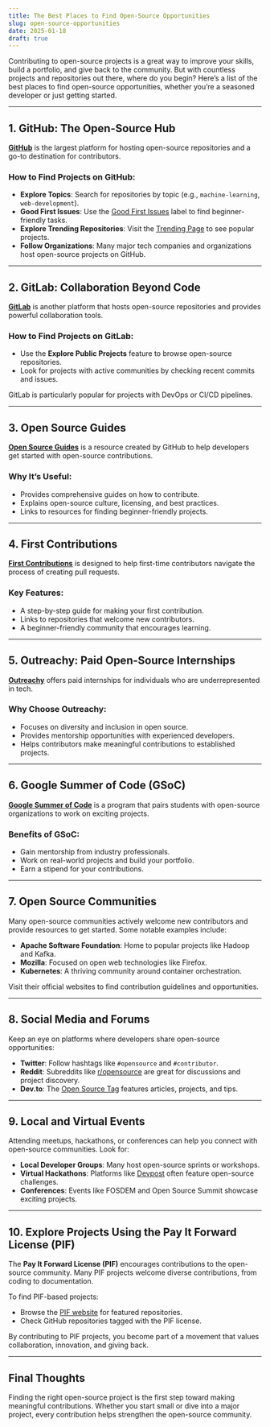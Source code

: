 ```yaml
---
title: The Best Places to Find Open-Source Opportunities
slug: open-source-opportunities
date: 2025-01-18
draft: true
---
```


Contributing to open-source projects is a great way to improve your skills, build a portfolio, and give back to the community. But with countless projects and repositories out there, where do you begin? Here’s a list of the best places to find open-source opportunities, whether you’re a seasoned developer or just getting started.

---

## 1. GitHub: The Open-Source Hub

**[GitHub](https://github.com)** is the largest platform for hosting open-source repositories and a go-to destination for contributors.

### How to Find Projects on GitHub:
- **Explore Topics**: Search for repositories by topic (e.g., `machine-learning`, `web-development`).  
- **Good First Issues**: Use the [Good First Issues](https://github.com/topics/good-first-issue) label to find beginner-friendly tasks.  
- **Explore Trending Repositories**: Visit the [Trending Page](https://github.com/trending) to see popular projects.  
- **Follow Organizations**: Many major tech companies and organizations host open-source projects on GitHub.

---

## 2. GitLab: Collaboration Beyond Code

**[GitLab](https://gitlab.com)** is another platform that hosts open-source repositories and provides powerful collaboration tools.

### How to Find Projects on GitLab:
- Use the **Explore Public Projects** feature to browse open-source repositories.  
- Look for projects with active communities by checking recent commits and issues.  

GitLab is particularly popular for projects with DevOps or CI/CD pipelines.

---

## 3. Open Source Guides

**[Open Source Guides](https://opensource.guide)** is a resource created by GitHub to help developers get started with open-source contributions.

### Why It’s Useful:
- Provides comprehensive guides on how to contribute.  
- Explains open-source culture, licensing, and best practices.  
- Links to resources for finding beginner-friendly projects.

---

## 4. First Contributions

**[First Contributions](https://firstcontributions.github.io)** is designed to help first-time contributors navigate the process of creating pull requests.

### Key Features:
- A step-by-step guide for making your first contribution.  
- Links to repositories that welcome new contributors.  
- A beginner-friendly community that encourages learning.

---

## 5. Outreachy: Paid Open-Source Internships

**[Outreachy](https://www.outreachy.org)** offers paid internships for individuals who are underrepresented in tech.

### Why Choose Outreachy:
- Focuses on diversity and inclusion in open source.  
- Provides mentorship opportunities with experienced developers.  
- Helps contributors make meaningful contributions to established projects.

---

## 6. Google Summer of Code (GSoC)

**[Google Summer of Code](https://summerofcode.withgoogle.com)** is a program that pairs students with open-source organizations to work on exciting projects.

### Benefits of GSoC:
- Gain mentorship from industry professionals.  
- Work on real-world projects and build your portfolio.  
- Earn a stipend for your contributions.

---

## 7. Open Source Communities

Many open-source communities actively welcome new contributors and provide resources to get started. Some notable examples include:
- **Apache Software Foundation**: Home to popular projects like Hadoop and Kafka.  
- **Mozilla**: Focused on open web technologies like Firefox.  
- **Kubernetes**: A thriving community around container orchestration.  

Visit their official websites to find contribution guidelines and opportunities.

---

## 8. Social Media and Forums

Keep an eye on platforms where developers share open-source opportunities:
- **Twitter**: Follow hashtags like `#opensource` and `#contributor`.  
- **Reddit**: Subreddits like [r/opensource](https://www.reddit.com/r/opensource/) are great for discussions and project discovery.  
- **Dev.to**: The [Open Source Tag](https://dev.to/t/opensource) features articles, projects, and tips.  

---

## 9. Local and Virtual Events

Attending meetups, hackathons, or conferences can help you connect with open-source communities. Look for:
- **Local Developer Groups**: Many host open-source sprints or workshops.  
- **Virtual Hackathons**: Platforms like [Devpost](https://devpost.com) often feature open-source challenges.  
- **Conferences**: Events like FOSDEM and Open Source Summit showcase exciting projects.

---

## 10. Explore Projects Using the Pay It Forward License (PIF)

The **Pay It Forward License (PIF)** encourages contributions to the open-source community. Many PIF projects welcome diverse contributions, from coding to documentation.

To find PIF-based projects:
- Browse the [PIF website](link-to-website) for featured repositories.  
- Check GitHub repositories tagged with the PIF license.  

By contributing to PIF projects, you become part of a movement that values collaboration, innovation, and giving back.

---

## Final Thoughts

Finding the right open-source project is the first step toward making meaningful contributions. Whether you start small or dive into a major project, every contribution helps strengthen the open-source community.
